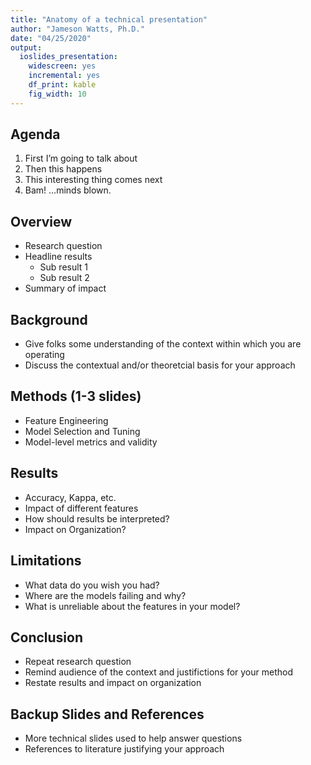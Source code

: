 ```yaml
---
title: "Anatomy of a technical presentation"
author: "Jameson Watts, Ph.D."
date: "04/25/2020"
output:
  ioslides_presentation:
    widescreen: yes
    incremental: yes
    df_print: kable
    fig_width: 10
---
```


<style>
strong{
  color: #018080;
}
table.rmdtable th {
    color: black;
    background: #dbc4cA;
}
table.rmdtable td {
    padding: 0.5em 0.5em;
}
</style>


## Agenda

1. First I'm going to talk about
2. Then this happens
3. This interesting thing comes next
4. Bam! ...minds blown.

## Overview

- Research question
- Headline results
  - Sub result 1
  - Sub result 2
- Summary of impact

## Background

- Give folks some understanding of the context within which you are operating
- Discuss the contextual and/or theoretcial basis for your approach

## Methods (1-3 slides)

- Feature Engineering
- Model Selection and Tuning
- Model-level metrics and validity

## Results

- Accuracy, Kappa, etc.
- Impact of different features
- How should results be interpreted?
- Impact on Organization?

## Limitations

- What data do you wish you had?
- Where are the models failing and why?
- What is unreliable about the features in your model?

## Conclusion

- Repeat research question
- Remind audience of the context and justifictions for your method
- Restate results and impact on organization

## Backup Slides and References

- More technical slides used to help answer questions
- References to literature justifying your approach
